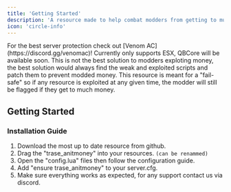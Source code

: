 ```yaml
---
title: 'Getting Started'
description: 'A resource made to help combat modders from getting to much money in your server.'
icon: 'circle-info'
---
```


<Check>
For the best server protection check out [Venom AC](https://discord.gg/venomac)!
</Check>

<Warning>
Currently only supports ESX, QBCore will be available soon.
</Warning>

<Info>
This is not the best solution to modders exploting money, the best solution would always find the weak and exploited scripts and patch them to prevent modded money. This resource is meant for a "fail-safe" so if any resource is exploited at any given time, the modder will still be flagged if they get to much money.
</Info>

## Getting Started

### Installation Guide

1. Download the most up to date resource from github.
2. Drag the "trase_anitmoney" into your resources. `(can be renammed)`
3. Open the "config.lua" files then follow the configuration guide.
4. Add "ensure trase_anitmoney" to your server.cfg.
5. Make sure everything works as expected, for any support contact us via discord.